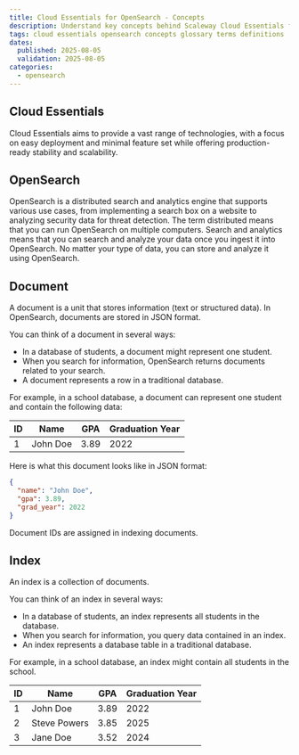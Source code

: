 ```yaml
---
title: Cloud Essentials for OpenSearch - Concepts
description: Understand key concepts behind Scaleway Cloud Essentials for OpenSearch.
tags: cloud essentials opensearch concepts glossary terms definitions
dates:
  published: 2025-08-05
  validation: 2025-08-05
categories:
  - opensearch
---
```


## Cloud Essentials

Cloud Essentials aims to provide a vast range of technologies, with a focus on easy deployment and minimal feature set while offering production-ready stability and scalability.

## OpenSearch

OpenSearch is a distributed search and analytics engine that supports various use cases, from implementing a search box on a website to analyzing security data for threat detection. The term distributed means that you can run OpenSearch on multiple computers. Search and analytics means that you can search and analyze your data once you ingest it into OpenSearch. No matter your type of data, you can store and analyze it using OpenSearch.

## Document

A document is a unit that stores information (text or structured data). In OpenSearch, documents are stored in JSON format.

You can think of a document in several ways:

  - In a database of students, a document might represent one student.
  - When you search for information, OpenSearch returns documents related to your search.
  - A document represents a row in a traditional database.

For example, in a school database, a document can represent one student and contain the following data:

| ID     | Name     | GPA    | Graduation Year | 
|--------|----------|--------|-----------------|
| 1      | John Doe | 3.89   | 2022            |

Here is what this document looks like in JSON format:

```json
{
  "name": "John Doe",
  "gpa": 3.89,
  "grad_year": 2022
}
```
Document IDs are assigned in indexing documents.

## Index

An index is a collection of documents.

You can think of an index in several ways:

  - In a database of students, an index represents all students in the database.
  - When you search for information, you query data contained in an index.
  - An index represents a database table in a traditional database.

For example, in a school database, an index might contain all students in the school.

  | ID     | Name         | GPA    | Graduation Year | 
  |--------|--------------|--------|-----------------|
  | 1      | John Doe     | 3.89   | 2022            |
  | 2      | Steve Powers | 3.85   | 2025            |
  | 3      | Jane Doe     | 3.52   | 2024            |
